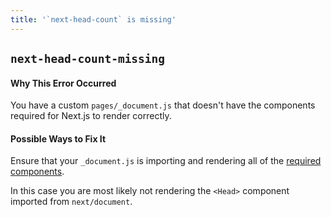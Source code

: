 ```yaml
---
title: '`next-head-count` is missing'
---
```


## `next-head-count-missing`

#### Why This Error Occurred

You have a custom `pages/_document.js` that doesn't have the components required for Next.js to render correctly.

#### Possible Ways to Fix It

Ensure that your `_document.js` is importing and rendering all of the [required components](/docs/pages/building-your-application/routing/custom-document).

In this case you are most likely not rendering the `<Head>` component imported from `next/document`.
